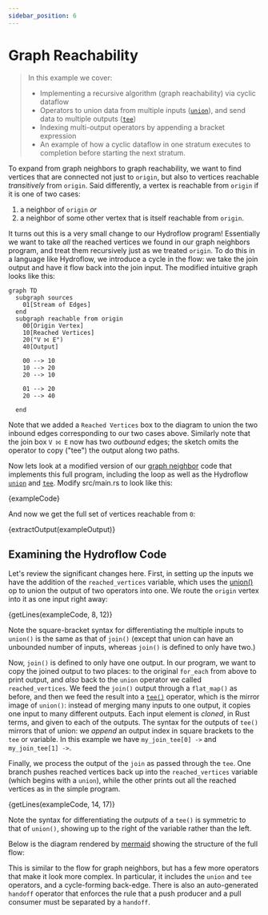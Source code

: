 ```yaml
---
sidebar_position: 6
---
```


# Graph Reachability
> In this example we cover:
> * Implementing a recursive algorithm (graph reachability) via cyclic dataflow
> * Operators to union data from multiple inputs ([`union`](../syntax/surface_ops_gen.md#union)), and send data to multiple outputs ([`tee`](../syntax/surface_ops_gen.md#tee))
> * Indexing multi-output operators by appending a bracket expression
> * An example of how a cyclic dataflow in one stratum executes to completion before starting the next stratum.


To expand from graph neighbors to graph reachability, we want to find vertices that are connected not just to `origin`,
but also to vertices reachable *transitively* from `origin`. Said differently, a vertex is reachable from `origin` if it is
one of two cases:
1. a neighbor of `origin` *or*
2. a neighbor of some other vertex that is itself reachable from `origin`.

It turns out this is a very small change to our Hydroflow program! Essentially we want to take *all* the reached vertices we found in our graph neighbors program,
and treat them recursively just as we treated `origin`.
To do this in a language like Hydroflow, we introduce a cycle in the flow:
we take the join output and have it
flow back into the join input. The modified intuitive graph looks like this:

```mermaid
graph TD
  subgraph sources
    01[Stream of Edges]
  end
  subgraph reachable from origin
    00[Origin Vertex]
    10[Reached Vertices]
    20("V ⨝ E")
    40[Output]

    00 --> 10
    10 --> 20
    20 --> 10

    01 --> 20
    20 --> 40

  end
```
Note that we added a `Reached Vertices` box to the diagram to union the two inbound edges corresponding to our
two cases above. Similarly note that the join box `V ⨝ E` now has two _outbound_ edges; the sketch omits the operator
to copy ("tee") the output along two paths.

Now lets look at a modified version of our [graph neighbor](example_4_neighbors) code that implements this full program, including the loop as well as the Hydroflow [`union`](../syntax/surface_ops_gen.md#union) and [`tee`](../syntax/surface_ops_gen.md#tee).
Modify src/main.rs to look like this:

<CodeBlock language="rust" showLineNumbers>{exampleCode}</CodeBlock>

And now we get the full set of vertices reachable from `0`:

<CodeBlock language="console">{extractOutput(exampleOutput)}</CodeBlock>

## Examining the Hydroflow Code
Let's review the significant changes here. First, in setting up the inputs we have the
addition of the `reached_vertices` variable, which uses the [union()](../syntax/surface_ops_gen.md#union)
op to union the output of two operators into one.
We route the `origin` vertex into it as one input right away:

<CodeBlock language="rust">{getLines(exampleCode, 8, 12)}</CodeBlock>

Note the square-bracket syntax for differentiating the multiple inputs to `union()`
is the same as that of `join()` (except that union can have an unbounded number of inputs,
whereas `join()` is defined to only have two.)

Now, `join()` is defined to only have one output. In our program, we want to copy the joined
output to two places: to the original `for_each` from above to print output, and *also*
back to the `union` operator we called `reached_vertices`. We feed the `join()` output
through a `flat_map()` as before, and then we feed the result into a [`tee()`](../syntax/surface_ops_gen.md#tee) operator,
which is the mirror image of `union()`:  instead of merging many inputs to one output,
it copies one input to many different outputs.  Each input element is _cloned_, in Rust terms, and
given to each of the outputs. The syntax for the outputs of `tee()` mirrors that of union: we *append*
an output index in square brackets to the `tee` or variable. In this example we have
`my_join_tee[0] ->` and `my_join_tee[1] ->`.

Finally, we process the output of the `join` as passed through the `tee`.
One branch pushes reached vertices back up into the `reached_vertices` variable (which begins with a `union`), while the other
prints out all the reached vertices as in the simple program.

<CodeBlock language="rust">{getLines(exampleCode, 14, 17)}</CodeBlock>

Note the syntax for differentiating the *outputs* of a `tee()` is symmetric to that of `union()`,
showing up to the right of the variable rather than the left.

Below is the diagram rendered by [mermaid](https://mermaid-js.github.io/) showing
the structure of the full flow:

<mermaid value={extractMermaid(exampleOutput)}></mermaid>

This is similar to the flow for graph neighbors, but has a few more operators that make it look
more complex. In particular, it includes the `union` and `tee` operators, and a cycle-forming back-edge.
There is also an auto-generated `handoff` operator that enforces the rule that a push producer and a pull consumer must be separated by a `handoff`.
